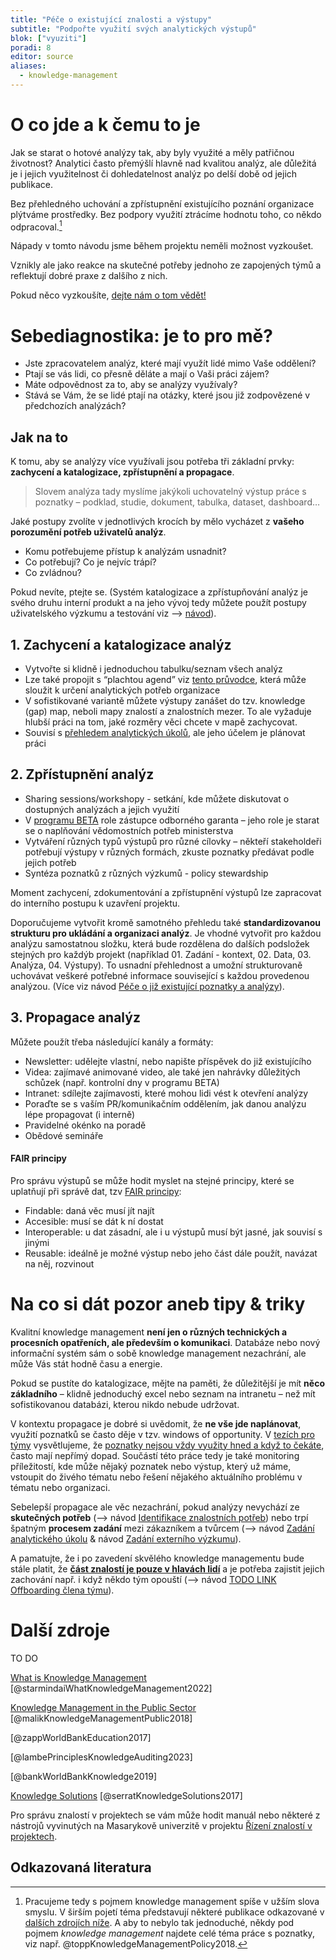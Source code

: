 ```yaml
---
title: "Péče o existující znalosti a výstupy"
subtitle: "Podpořte využití svých analytických výstupů"
blok: ["vyuziti"]
poradi: 8
editor: source
aliases: 
  - knowledge-management
---
```


# O co jde a k čemu to je

Jak se starat o hotové analýzy tak, aby byly využité a měly patřičnou životnost? Analytici často přemýšlí hlavně nad kvalitou analýz, ale důležitá je i jejich využitelnost či dohledatelnost analýz po delší době od jejich publikace.

Bez přehledného uchování a zpřístupnění existujícího poznání organizace plýtváme prostředky. Bez podpory využití ztrácíme hodnotu toho, co někdo odpracoval.[^1]

[^1]: Pracujeme tedy s pojmem knowledge management spíše v užším slova smyslu. V širším pojetí téma představují některé publikace odkazované v [dalších zdrojích níže](#další-zdroje). A aby to nebylo tak jednoduché, někdy pod pojmem *knowledge management* najdete celé téma práce s poznatky, viz např. @toppKnowledgeManagementPolicy2018.

:::{.callout-note}
Nápady v tomto návodu jsme během projektu neměli možnost vyzkoušet. 

Vznikly ale jako reakce na skutečné potřeby jednoho ze zapojených týmů a reflektují dobré praxe z dalšího z nich. 

Pokud něco vyzkoušíte, [dejte nám o tom vědět!](/pribeh-projektu#kontakt)
:::

# Sebediagnostika: je to pro mě?

- Jste zpracovatelem analýz, které mají využít lidé mimo Vaše oddělení?
- Ptají se vás lidi, co přesně děláte a mají o Vaši práci zájem? 
- Máte odpovědnost za to, aby se analýzy využívaly?
- Stává se Vám, že se lidé ptají na otázky, které jsou již zodpovězené v předchozích analýzách?

:::{.strip .page-columns .page-full}

# Jak na to

K tomu, aby se analýzy více využívali jsou potřeba tři základní prvky: **zachycení a katalogizace, zpřístupnění a propagace**.

> Slovem analýza tady myslíme jakýkoli uchovatelný výstup práce s poznatky -- podklad, studie, dokument, tabulka, dataset, dashboard...

Jaké postupy zvolíte v jednotlivých krocích by mělo vycházet z **vašeho porozumění potřeb uživatelů analýz**. 

- Komu potřebujeme přístup k analýzám usnadnit? 
- Co potřebují? Co je nejvíc trápí? 
- Co zvládnou? 

Pokud nevíte, ptejte se. (Systém katalogizace a zpřístupňování analýz je svého druhu interní produkt a na jeho vývoj tedy můžete použít postupy uživatelského výzkumu a testování viz&nbsp;⟶ [návod](LINK TO DO)).


## 1. Zachycení a katalogizace analýz

- Vytvořte si klidně i jednoduchou tabulku/seznam všech analýz
- Lze také propojit s "plachtou agend" viz [tento průvodce](/pruvodce/identifikace-znalostnich-potreb), která může sloužit k určení analytických potřeb organizace
- V sofistikované variantě můžete výstupy zanášet do tzv. knowledge (gap) map, neboli mapy znalostí a znalostních mezer. To ale vyžaduje hlubší práci na tom, jaké rozměry věci chcete v mapě zachycovat.
- Souvisí s [přehledem analytických úkolů](/pruvodce/prehled-analytickych-ukolu), ale jeho účelem je plánovat práci 


## 2. Zpřístupnění analýz

- Sharing sessions/workshopy - setkání, kde můžete diskutovat o dostupných analýzách a jejich využití 
- V [programu BETA](/pruvodce/beta2) role zástupce odborného garanta -- jeho role je starat se o naplňování vědomostních potřeb ministerstva
- Vytváření různých typů výstupů pro různé cílovky -- někteří stakeholdeři potřebují výstupy v různých formách, zkuste poznatky předávat podle jejich potřeb
- Syntéza poznatků z různých výzkumů - policy stewardship 

Moment zachycení, zdokumentování a zpřístupnění výstupů lze zapracovat do interního postupu k uzavření projektu.

Doporučujeme vytvořit kromě samotného přehledu také **standardizovanou strukturu pro ukládání a organizaci analýz**. Je vhodné vytvořit pro každou analýzu samostatnou složku, která bude rozdělena do dalších podsložek stejných pro každýb projekt (například 01. Zadání - kontext, 02. Data, 03. Analýza, 04. Výstupy). To usnadní přehlednost a umožní strukturovaně uchovávat veškeré potřebné informace související s každou provedenou analýzou. (Více viz návod [Péče o již existující poznatky a analýzy](knowledge-management.qmd)).

## 3. Propagace analýz

Můžete použít třeba následující kanály a formáty:

- Newsletter: udělejte vlastní, nebo napište příspěvek do již existujícího
- Videa: zajímavé animované video, ale také jen nahrávky důležitých schůzek (např. kontrolní dny v programu BETA)
- Intranet: sdílejte zajímavosti, které mohou lidi vést k otevření analýzy
- Poraďte se s vaším PR/komunikačním oddělením, jak danou analýzu lépe propagovat (i interně)
- Pravidelné okénko na poradě
- Obědové semináře

:::{.callout-tip}

#### FAIR principy

Pro správu výstupů se může hodit myslet na stejné principy, které se uplatňují při správě dat, tzv [FAIR principy](https://www.go-fair.org/fair-principles/):

- Findable: daná věc musí jít najít
- Accesible: musí se dát k ní dostat
- Interoperable: u dat zásadní, ale i u výstupů musí být jasné, jak souvisí s jinými
- Reusable: ideálně je možné výstup nebo jeho část dále použít, navázat na něj, rozvinout

:::

:::

# Na co si dát pozor aneb tipy & triky

Kvalitní knowledge management **není jen o různých technických a procesních opatřeních, ale především o komunikaci**. Databáze nebo nový informační systém sám o sobě knowledge management nezachrání, ale může Vás stát hodně času a energie. 

Pokud se pustíte do katalogizace, mějte na paměti, že důležitější je mít **něco základního** -- klidně jednoduchý excel nebo seznam na intranetu -- než mít sofistikovanou databázi, kterou nikdo nebude udržovat.

V kontextu propagace je dobré si uvědomit, že **ne vše jde naplánovat**, využití poznatků se často děje v tzv. windows of opportunity. V [tezích pro týmy](/teze-tymy) vysvětlujeme, že [poznatky nejsou vždy využity hned a když to čekáte](/teze-tymy#cestypoznatku), často mají nepřímý dopad. Součástí této práce tedy je také monitoring příležitostí, kde může nějaký poznatek nebo výstup, který už máme, vstoupit do živého tématu nebo řešení nějakého aktuálního problému v tématu nebo organizaci.

Sebelepší propagace ale věc nezachrání, pokud analýzy nevychází ze **skutečných potřeb** (⟶ návod [Identifikace znalostních potřeb](identifikace-potreb)) nebo trpí špatným **procesem zadání** mezi zákazníkem a tvůrcem (⟶ návod [Zadání analytického úkolu](zadani-ukolu) & návod [Zadání externího výzkumu](zadani-externiho-vyzkumu)).

A pamatujte, že i po zavedení skvělého knowledge managementu bude stále platit, že [**část znalostí je pouze v hlavách lidí**](/doporuceni/teze-o-praci-s-poznatky-tymy.qmd#tacitni) a je potřeba zajistit jejich zachování např. i když někdo tým opouští (⟶ návod [TODO LINK Offboarding člena týmu](offboarding)).

# Další zdroje

TO DO

[What is Knowledge Management](https://www.starmind.ai/resources/what-is-knowledge-management-and-why-is-it-so-important) [@starmindaiWhatKnowledgeManagement2022]

[Knowledge Management in the Public Sector](https://www.semanticscholar.org/paper/Knowledge-Management-in-the-Public-Sector-Malik-Al-Toubi/59b93fd7ecf3e8f8f2027d7b68cfa12a5f05fbd9) [@malikKnowledgeManagementPublic2018]

[@zappWorldBankEducation2017]

[@lambePrinciplesKnowledgeAuditing2023]

[@bankWorldBankKnowledge2019]

[Knowledge Solutions](https://link.springer.com/book/10.1007/978-981-10-0983-9) [@serratKnowledgeSolutions2017]

Pro správu znalostí v projektech se vám může hodit manuál nebo některé z nástrojů vyvinutých na Masarykově univerzitě v projektu [Řízení znalostí v projektech](https://pkm.econ.muni.cz/).

[](https://cesko.digital/events/jak-usporadat-informace-a-usetrit-cas-a-naklady)

## Odkazovaná literatura

:::{#refs}
:::
